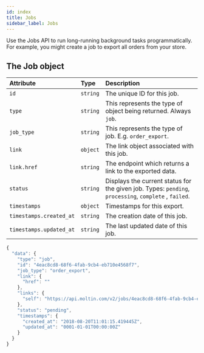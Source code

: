 ```yaml
---
id: index
title: Jobs
sidebar_label: Jobs
---
```


Use the Jobs API to run long-running background tasks programmatically. For example, you might create a job to export all orders from your store.

## The Job object

<!--DOCUSAURUS_CODE_TABS-->

<!--Attributes-->

 | Attribute | Type | Description |
 | :--- | :--- | :--- |
 | `id` | `string` | The unique ID for this job. |
 | `type` | `string` | This represents the type of object being returned. Always `job`. |
 | `job_type` | `string` | This represents the type of job. E.g. `order_export`. |
 | `link` | `object` | The link object associated with this job. |
 | `link.href` | `string` | The endpoint which returns a link to the exported data. |
 | `status` | `string` | Displays the current status for the given job. Types: `pending`, `processing`, `complete` , `failed`. |
 | `timestamps` | `object` | Timestamps for this export. |
 | `timestamps.created_at` | `string` | The creation date of this job. |
 | `timestamps.updated_at` | `string` | The last updated date of this job. |

<!--Sample object-->

```javascript
{
  "data": {
    "type": "job",
    "id": "4eac8cd8-68f6-4fab-9cb4-eb710e4568f7",
    "job_type": "order_export",
    "link": {
      "href": ""
    },
    "links": {
      "self": "https://api.moltin.com/v2/jobs/4eac8cd8-68f6-4fab-9cb4-eb710e4568f7"
    },
    "status": "pending",
    "timestamps": {
      "created_at": "2018-08-20T11:01:15.419445Z",
      "updated_at": "0001-01-01T00:00:00Z"
    }
  }
}
```

<!--END_DOCUSAURUS_CODE_TABS-->
